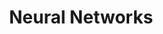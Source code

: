 ---
title: Neural Networks
description: ""
layout: "../../../components/layouts/ChapterLayout.astro"
---